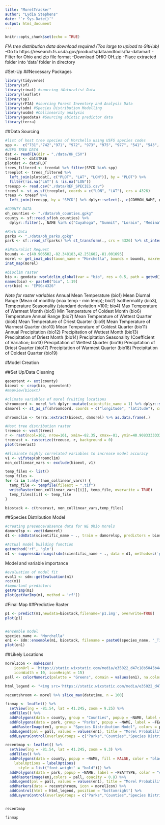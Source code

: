 ---
title: "MorelTracker"
author: "Lydia Stephens"
date: "`r Sys.Date()`"
output: html_document
---

```{r setup, include=FALSE}
knitr::opts_chunk$set(echo = TRUE)
```
*FIA tree distribution data download required (Too large to upload to GitHub)*
  -Go to https://research.fs.usda.gov/products/dataandtools/fia-datamart
  -Filter for Ohio and zip file format
  -Download OHIO OH.zip
  -Place extracted folder into 'data' folder in directory


#Set-Up
##Necessary Packages
```{r}
library(tidyverse)
library(sf)
library(rinat) #sourcing iNaturalist Data
library(leaflet)
library(sp)
library(rFIA) #sourcing Forest Inventory and Analysis Data
library(sdm) #Species Distribution Modelling
library(usdm) #Collinearity analysis 
library(geodata) #Sourcing abiotic predictor data
library(terra)
```
##Data Sourcing
```{r}
#list of host tree species of Morchella using USFS species codes
spp <-  c("731","742","971", "972", "973", "975", "977", "541", "543", "544", "546")
#USFS TREE DATA
dat <- readFIA(dir = "./data/OH_CSV")
treedat <- dat$TREE
plotdat <- dat$PLOT
trees_filtered <- treedat %>% filter(SPCD %in% spp)
treeplot <- trees_filtered %>%
  left_join(plotdat[, c("PLOT", "LAT", "LON")], by = "PLOT") %>% 
  filter(!is.na("LAT") & !is.na("LON"))
treespp <- read.csv("./data/REF_SPECIES.csv")
treesf <- st_as_sf(treeplot, coords = c("LON", "LAT"), crs = 4326)
trees <- treesf %>% 
  left_join(treespp, by = "SPCD") %>% dplyr::select(., c(COMMON_NAME, geometry))

```
    
```{r}
#COUNTY DATA
oh_counties <- "./data/oh_counties.gpkg"
county <- sf::read_sf(oh_counties) %>%
  dplyr::filter(., NAME %in% c("Cuyahoga", "Summit", "Lorain", "Medina", "Lake", "Geauga", "Portage")) %>% st_transform(., crs = 4326)

#Park Data
parks <- "./data/oh_parks.gpkg"
park <- sf::read_sf(parks) %>% st_transform(., crs = 4326) %>% st_intersection(., county)
```

```{r}
#iNaturalist Request
bounds <- c(40.906502,-82.348183,42.251602,-81.001695)
morel <- get_inat_obs(taxon_name = "Morchella", bounds = bounds, maxresults = 10000)
inat_map(morel)
```

```{r}
#bioclim raster
bio <- geodata::worldclim_global(var = "bio", res = 0.5, path = getwd())
names(bio) <- paste0("bio", 1:19)
crs(bio) <- "EPSG:4326"

```
*Note for raster variables*
Annual Mean Temperature (bio1)
Mean Diurnal Range (Mean of monthly (max temp - min temp); bio2)
Isothermality (bio3), 
Temperature Seasonality (standard deviation ×100; bio4)
Max Temperature of Warmest Month (bio5)
Min Temperature of Coldest Month (bio6)
Temperature Annual Range (bio7)
Mean Temperature of Wettest Quarter (bio8)
Mean Temperature of Driest Quarter (bio9)
Mean Temperature of Warmest Quarter (bio10)
Mean Temperature of Coldest Quarter (bio11)
Annual Precipitation (bio12)
Precipitation of Wettest Month (bio13)
Precipitation of Driest Month (bio14)
Precipitation Seasonality (Coefficient of Variation; bio13)
Precipitation of Wettest Quarter (bio16)
Precipitation of Driest Quarter (bio17)
Precipitation of Warmest Quarter (bio18)
Precipitation of Coldest Quarter (bio19)

#Model Creation

##Set Up/Data Cleaning
```{r}
geoextent <- ext(county)
bioext <- crop(bio, geoextent)
#mapview(bioext) 

#climate variables of morel fruiting locations
shroomcord <- morel %>% dplyr::mutate(scientific_name = 1) %>% dplyr::select(scientific_name, latitude, longitude)
damorel <- st_as_sf(shroomcord, coords = c("longitude", "latitude"), crs = 4326)

shroomclim <- terra::extract(bioext, damorel) %>% as.data.frame(.)
```

```{r}
#Host tree distribution raster
treeuse <- vect(trees)
r <- rast(ncol=162, nrow=161, xmin=-82.35, xmax=-81, ymin=40.9083333333333, ymax=42.25)
treerast <- rasterize(treeuse, r, background = 0)
plot(treerast)
```

```{r}
#Eliminate highly correlated variables to increase model accuracy
v1 <- vifstep(shroomclim)
non_collinear_vars <- exclude(bioext, v1)

temp_files <- list()
temp_files <-
for (i in 1:nlyr(non_collinear_vars)) {
  temp_file <- tempfile(fileext = ".tif")
  writeRaster(non_collinear_vars[[i]], temp_file, overwrite = TRUE)
  temp_files[[i]] <- temp_file
}

biostack <- c(treerast, non_collinear_vars,temp_files)

```

##Species Distribution Model
```{r}
#creating presence/absence data for NE Ohio morels
damorelsp <- vect(damorel)
d1 <- sdmData(scientific_name ~ ., train = damorelsp, predictors = biostack, bg = list(method = 'gRandom', n = 1000, remove = TRUE))
```

```{r}
#Actual model building function
getmethod('rf', 'glm') 
m1 <- suppressWarnings(sdm(scientific_name ~ ., data = d1, methods=c('glm','rf')))

```

Model and variable importance
```{r}
#evaluation of model fit
eval1 <- sdm::getEvaluation(m1)
roc(m1)
#important predictors
getVarImp(m1)
plot(getVarImp(m1, method = 'rf'))
```

#Final Map
##Predictive Raster
```{r}
p1 <- predict(m1,newdata=biostack,filename='p1.img', overwrite=TRUE)
plot(p1)


#ensemble model
species_name <- "Morchella"
en1 <- sdm::ensemble(m1, biostack, filename = paste0(species_name, "_T1.tif"), setting = list(method = 'weighted', stat = 'tss', opt = 2), overwrite = TRUE)
plot(en1)
```
##Likely Locations
```{r}
morelIcon <- makeIcon(
    iconUrl = 'https://static.wixstatic.com/media/e35022_d47c18b5045b44edab88e3e18c4464b8~mv2.png/v1/fill/w_491,h_1000,al_c,q_90,enc_auto/e35022_d47c18b5045b44edab88e3e18c4464b8~mv2.png',
    iconWidth = 10, iconHeight = 15)
pall <- colorNumeric(palette = "Greens", domain = values(en1), na.color = "transparent")

html_legend <- "<img src='https://static.wixstatic.com/media/e35022_d47c18b5045b44edab88e3e18c4464b8~mv2.png/v1/fill/w_491,h_1000,al_c,q_90,enc_auto/e35022_d47c18b5045b44edab88e3e18c4464b8~mv2.png'style='width:15px;height:25px;'>Recent_Morel_Sightings"

recentshroom <- morel %>% slice_max(datetime, n = 100)

finmap <- leaflet() %>%
  setView(lng = -81.54, lat = 41.245, zoom = 9.25) %>%
  addTiles() %>%
  addPolygons(data = county, group = "Counties", popup = ~NAME, label = ~NAME, fill = FALSE, color = "black") %>%
  addPolygons(data = park, group = "Parks", popup = ~NAME, label = ~FEATTYPE, color = "chocolate", weight = 1,) %>%
   addRasterImage(en1, group = "Species Distribution Model", colors = pall, opacity = 0.8) %>% 
  addLegend(pal = pall, values = values(en1), title = "Morel Probability") %>%
  addLayersControl(overlayGroups = c("Parks","Counties","Species Distribution Model"), position = "bottomleft")

recentmap <- leaflet() %>%
  setView(lng = -81.54, lat = 41.245, zoom = 9.3) %>%
  addTiles() %>%
  addPolygons(data = county, popup = ~NAME, fill = FALSE, color = "black", group = "Counties", label = ~paste0(NAME),
    labelOptions = labelOptions(
      style = list("font-weight" = "bold"))) %>%
  addPolygons(data = park, popup = ~NAME, label = ~FEATTYPE, color = "chocolate", weight = 1, group = "Parks") %>%
   addRasterImage(en1,colors = pall, opacity = 0.8) %>% 
  addLegend(pal = pall, values = values(en1), title = "Morel Probability", group = "Species Distribution Model") %>%
  addMarkers(data = recentshroom, icon = morelIcon) %>%
  addControl(html = html_legend, position = "bottomright") %>%
  addLayersControl(overlayGroups = c("Parks","Counties","Species Distribution Model"), position = "bottomleft")


recentmap

finmap
```


